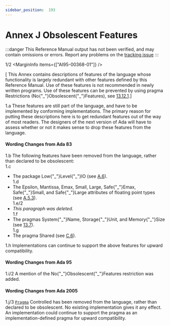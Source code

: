 ```yaml
---
sidebar_position:  193
---
```


# Annex J Obsolescent Features

:::danger
This Reference Manual output has not been verified,
and may contain omissions or errors.
Report any problems on the [tracking issue](https://github.com/ada-lang-io/ada-lang-io/issues/20)
:::


<MarginText>1/2</MarginText>
<MarginInfo items={["AI95-00368-01"]} />
<p>[ This Annex contains descriptions of features of the language whose functionality is largely redundant with other features defined by this Reference Manual. Use of these features is not recommended in newly written programs. Use of these features can be prevented by using pragma Restrictions (No{"_"}Obsolescent{"_"}Features), see <a href="/docs/arm/AA-13/AA-13.12#Subclause_13.12.1">13.12.1</a>.] <br /></p>

<AnnotatedOnly>
<MarginText>1.a</MarginText>
<Admonition type="aarm" aarm="ramification">
<strong></strong>These features are still part of the language, and have to be implemented by conforming implementations. The primary reason for putting these descriptions here is to get redundant features out of the way of most readers. The designers of the next version of Ada will have to assess whether or not it makes sense to drop these features from the language. <br />
</Admonition>
</AnnotatedOnly>

<AnnotatedOnly>

#### Wording Changes from Ada 83

</AnnotatedOnly>
<AnnotatedOnly>
<MarginText>1.b</MarginText>
<Admonition type="aarm" aarm="note">
The following features have been removed from the language, rather than declared to be obsolescent: <br />
</Admonition>
</AnnotatedOnly>

<AnnotatedOnly>
<MarginText>1.c</MarginText>
<ul>
<li>The package Low{"_"}Level{"_"}IO (see <a href="/docs/arm/AA-A/AA-A.6">A.6</a>).<br /></li>
<MarginText>1.d</MarginText>
<li>The Epsilon, Mantissa, Emax, Small, Large, Safe{"_"}Emax, Safe{"_"}Small, and Safe{"_"}Large attributes of floating point types (see <a href="/docs/arm/AA-A/AA-A.5#Subclause_A.5.3">A.5.3</a>).<br /></li>
<MarginText>1.e/2</MarginText>
<MarginInfo items={["AI95-00284-02"]} />
<li><em>This paragraph was deleted.</em><br /></li>
<MarginText>1.f</MarginText>
<li>The pragmas System{"_"}Name, Storage{"_"}Unit, and Memory{"_"}Size (see <a href="/docs/arm/AA-13/AA-13.7">13.7</a>).<br /></li>
<MarginText>1.g</MarginText>
<li>The pragma Shared (see <a href="/docs/arm/AA-C/AA-C.6">C.6</a>). <br /></li>
</ul>
</AnnotatedOnly>
<AnnotatedOnly>
<MarginText>1.h</MarginText>
<Admonition type="aarm" aarm="note">
Implementations can continue to support the above features for upward compatibility. <br />
</Admonition>
</AnnotatedOnly>

<AnnotatedOnly>

#### Wording Changes from Ada 95

</AnnotatedOnly>
<AnnotatedOnly>
<MarginText>1.i/2</MarginText>
<MarginInfo items={["AI95-00368-01"]} />
<Admonition type="aarm" aarm="note">
A mention of the No{"_"}Obsolescent{"_"}Features restriction was added. <br />
</Admonition>
</AnnotatedOnly>

<AnnotatedOnly>

#### Wording Changes from Ada 2005

</AnnotatedOnly>
<AnnotatedOnly>
<MarginText>1.j/3</MarginText>
<MarginInfo items={["AI05-0229-1"]} />
<Admonition type="aarm" aarm="note">
<code><a href="/docs/arm/AA-2/AA-2.8#S0019">Pragma</a></code> Controlled has been removed from the language, rather than declared to be obsolescent. No existing implementation gives it any effect. An implementation could continue to support the pragma as an implementation-defined pragma for upward compatibility. <br />
</Admonition>
</AnnotatedOnly>

